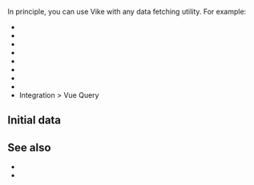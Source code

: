
In principle, you can use Vike with any data fetching utility. For example:
- <Link href="/telefunc" />
- <Link href="/tRPC" />
- <Link href="/tanstack-query" />
- <Link href="/apollo-graphql" />
- <Link href="/relay" />
- <Link href="/urql" />
- <Link href="/grpc" />
- <Link href="/socket-io" />
- <Link href="/vue-query">Integration > Vue Query</Link>


## Initial data

<DataIntegrationIntroGeneric />

<DataIntegrationFetch />

## See also

- <Link href="/data-fetching" />
- <Link href="/stores" />
